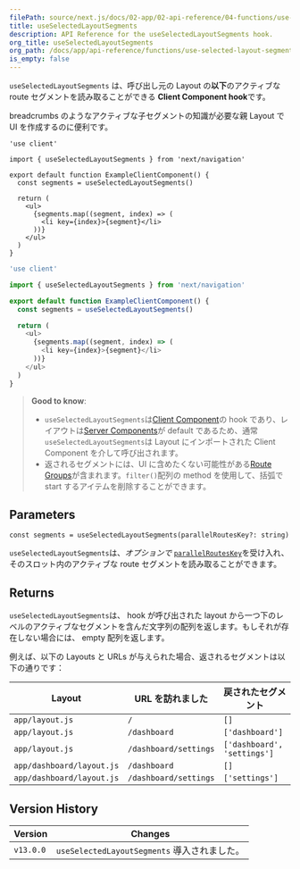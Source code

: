 ```yaml
---
filePath: source/next.js/docs/02-app/02-api-reference/04-functions/use-selected-layout-segments.mdx
title: useSelectedLayoutSegments
description: API Reference for the useSelectedLayoutSegments hook.
org_title: useSelectedLayoutSegments
org_path: /docs/app/api-reference/functions/use-selected-layout-segments
is_empty: false
---
```


`useSelectedLayoutSegments` は、呼び出し元の Layout の**以下**のアクティブな route セグメントを読み取ることができる **Client Component hook**です。

breadcrumbs のようなアクティブな子セグメントの知識が必要な親 Layout で UI を作成するのに便利です。

```tsx:app/example-client-component.tsx
'use client'

import { useSelectedLayoutSegments } from 'next/navigation'

export default function ExampleClientComponent() {
  const segments = useSelectedLayoutSegments()

  return (
    <ul>
      {segments.map((segment, index) => (
        <li key={index}>{segment}</li>
      ))}
    </ul>
  )
}
```

```jsx:app/example-client-component.js
'use client'

import { useSelectedLayoutSegments } from 'next/navigation'

export default function ExampleClientComponent() {
  const segments = useSelectedLayoutSegments()

  return (
    <ul>
      {segments.map((segment, index) => (
        <li key={index}>{segment}</li>
      ))}
    </ul>
  )
}
```

> **Good to know**:
>
> - `useSelectedLayoutSegments`は[Client Component](/ja/javascript/next.js/v14/02-app/01-building-your-application/03-rendering/02-client-components)の hook であり、レイアウトは[Server Components](/ja/javascript/next.js/v14/02-app/01-building-your-application/03-rendering/01-server-components)が default であるため、通常`useSelectedLayoutSegments`は Layout にインポートされた Client Component を介して呼び出されます。
> - 返されるセグメントには、UI に含めたくない可能性がある[Route Groups](/ja/javascript/next.js/v14/02-app/01-building-your-application/01-routing/07-route-groups)が含まれます。`filter()`配列の method を使用して、括弧で start するアイテムを削除することができます。

## Parameters

```tsx
const segments = useSelectedLayoutSegments(parallelRoutesKey?: string)
```

`useSelectedLayoutSegments`は、_オプションで_ [`parallelRoutesKey`](/ja/javascript/next.js/v14/02-app/01-building-your-application/01-routing/10-parallel-routes#useselectedlayoutsegments)を受け入れ、そのスロット内のアクティブな route セグメントを読み取ることができます。

## Returns

`useSelectedLayoutSegments`は、 hook が呼び出された layout から一つ下のレベルのアクティブなセグメントを含んだ文字列の配列を返します。もしそれが存在しない場合には、 empty 配列を返します。

例えば、以下の Layouts と URLs が与えられた場合、返されるセグメントは以下の通りです：

| Layout                    | URL を訪れました      | 戻されたセグメント          |
| ------------------------- | --------------------- | --------------------------- |
| `app/layout.js`           | `/`                   | `[]`                        |
| `app/layout.js`           | `/dashboard`          | `['dashboard']`             |
| `app/layout.js`           | `/dashboard/settings` | `['dashboard', 'settings']` |
| `app/dashboard/layout.js` | `/dashboard`          | `[]`                        |
| `app/dashboard/layout.js` | `/dashboard/settings` | `['settings']`              |

## Version History

| Version   | Changes                                      |
| --------- | -------------------------------------------- |
| `v13.0.0` | `useSelectedLayoutSegments` 導入されました。 |
